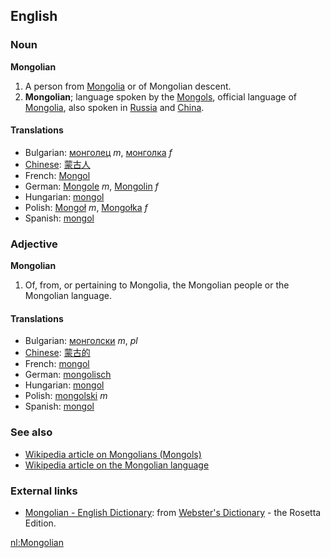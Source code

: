 ==English==
===Noun===
'''Mongolian'''
#A person from [[Mongolia]] or of Mongolian descent.
#'''Mongolian'''; language spoken by the [[Mongols]], official language of [[Mongolia]], also spoken in [[Russia]] and [[China]].

====Translations====
*Bulgarian: [[монголец]] ''m'', [[монголка]] ''f''
*[[Chinese]]: [[蒙古人]]
*French: [[Mongol]]
*German: [[Mongole]] ''m'', [[Mongolin]] ''f''
*Hungarian: [[mongol]]
*Polish: [[Mongoł]] ''m'', [[Mongołka]] ''f''
*Spanish: [[mongol]]

===Adjective===
'''Mongolian'''

#Of, from, or pertaining to Mongolia, the Mongolian people or the Mongolian language.

====Translations====
*Bulgarian: [[монголски]] ''m'', ''pl''
*[[Chinese]]: [[蒙古的]]
*French: [[mongol]]
*German: [[mongolisch]]
*Hungarian: [[mongol]]
*Polish: [[mongolski]] ''m''
*Spanish: [[mongol]]

===See also===
*[[en:Mongol|Wikipedia article on Mongolians (Mongols)]]
*[[en:Mongolian_language|Wikipedia article on the Mongolian language]]

=== External links ===
*[http://www.websters-online-dictionary.org/definition/Mongolian-english/ Mongolian - English Dictionary]: from [http://www.websters-online-dictionary.org/ Webster's Dictionary] - the Rosetta Edition.

[[nl:Mongolian]]